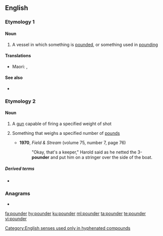 {{also|-pounder}}
==English==

===Etymology 1===
{{suffix|pound|gloss1=verb|er|gloss2=agent suffix|lang=en}}

====Noun====
{{en-noun}}

# A vessel in which something is [[pounded]], or something used in [[pounding]]

====Translations====
{{trans-top|pestle, something used to pound or crush a substance}}
{{trans-mid}}
* Maori: {{t|mi|ngahiri}}, {{t|mi|pōtuki}}
{{trans-bottom}}

====See also====
* {{l|en|mortar and pestle}}

===Etymology 2===
{{suffix|pound|gloss1=measure of weight|er|lang=en}}

====Noun====
{{en-noun}}

# {{lb|en|only in combination}} A [[gun]] capable of firing a specified weight of shot
# {{lb|en|only in combination}} Something that weighs a specified number of [[pound]]s
#* '''1970''', ''Field & Stream'' (volume 75, number 7, page 76)
#*: "Okay, that's a keeper," Harold said as he netted the 3-'''pounder''' and put him on a stringer over the side of the boat.

=====Derived terms=====
* {{l|en|quarter-pounder}}

===Anagrams===
* {{l|en|unroped}}

[[Category:English senses used only in hyphenated compounds]]

[[fa:pounder]]
[[hy:pounder]]
[[ku:pounder]]
[[ml:pounder]]
[[ta:pounder]]
[[te:pounder]]
[[vi:pounder]]